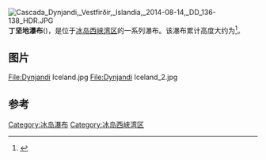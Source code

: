 [[File:Cascada_Dynjandi,_Vestfirðir,_Islandia,_2014-08-14,_DD_136-138_HDR.JPG|thumb]]
'''丁坚地瀑布'''({{lang|en|Dynjandi, Fjallfoss}})，是位于[[冰岛|冰岛]][[西峡湾区|西峡湾区]]的一系列瀑布。该瀑布累计高度大约为{{convert|100|m|ft}}<ref>{{Cite web |url=http://www.world-of-waterfalls.com/iceland-dynjandi.html |title=World of Waterfalls - Dynjandi |accessdate=2015-03-29 |archive-date=2017-08-01 |archive-url=https://web.archive.org/web/20170801034618/http://www.world-of-waterfalls.com/iceland-dynjandi.html |dead-url=no }}</ref>。

==图片==
<gallery>
File:Dynjandi Iceland.jpg
File:Dynjandi Iceland_2.jpg
</gallery>

==参考==
{{reflist}}

{{coord|65.7361111111|N|23.1997222222|W|source:dewiki_region:IS_type:landmark|format=dms|display=title}}

[[Category:冰岛瀑布|Category:冰岛瀑布]]
[[Category:冰岛西峡湾区|Category:冰岛西峡湾区]]